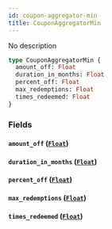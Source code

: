 ```yaml
---
id: coupon-aggregator-min
title: CouponAggregatorMin
---
```


No description

```graphql
type CouponAggregatorMin {
  amount_off: Float
  duration_in_months: Float
  percent_off: Float
  max_redemptions: Float
  times_redeemed: Float
}
```

### Fields

#### `amount_off` ([`Float`](/v1/scalars/float))

#### `duration_in_months` ([`Float`](/v1/scalars/float))

#### `percent_off` ([`Float`](/v1/scalars/float))

#### `max_redemptions` ([`Float`](/v1/scalars/float))

#### `times_redeemed` ([`Float`](/v1/scalars/float))
